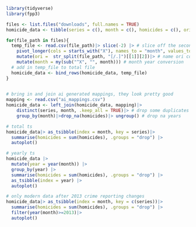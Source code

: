 ```r
library(tidyverse)
library(fpp3)

files <- list.files("downloads", full.names = TRUE)
homicide_data <- tibble(series = c(), month = c(), homicides = c(), ori = c())

for(file_path in files){
  temp_file <- read.csv(file_path)|> slice(-2) |> # slice off the second junk row
    pivot_longer(cols = starts_with("X"), names_to = "month", values_to = "homicides")|> # pivot
    mutate(ori =  str_split(file_path, "[/.]")[[1]][2])|> # name ori column the ori from the filepath
    mutate(month = my(sub("^X", "", month))) # month year conversion
  # add in temp_file to total file
  homicide_data <- bind_rows(homicide_data, temp_file)
}
  
```


```r
# bring in and join ai generated mappings, they look pretty good
mapping <- read.csv("ai_mappings.csv") 
homicide_data <- left_join(homicide_data, mapping)|> 
    distinct(series, month, .keep_all = TRUE)|> # drop some duplicates left over
    group_by(month)|>drop_na(homicides)|> ungroup() # drop na years
```

```r
# total ts
homicide_data|> as_tsibble(index = month, key = series)|>
  summarise(homicides = sum(homicides), .groups = "drop") |>
  autoplot()

# yearly ts
homicide_data |> 
  mutate(year = year(month)) |> 
  group_by(year) |> 
  summarise(homicides = sum(homicides), .groups = "drop") |> 
  as_tsibble(index = year) |> 
  autoplot()

# only modern data after 2013 crime reporting changes
homicide_data|> as_tsibble(index = month, key = c(series))|>
  summarise(homicides = sum(homicides), .groups = "drop") |>
  filter(year(month)>=2013)|>
  autoplot()
```


